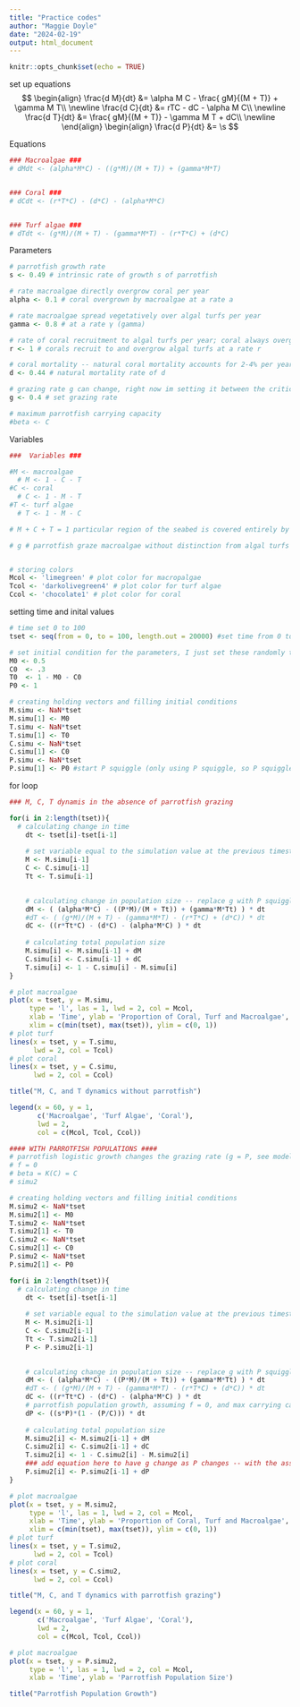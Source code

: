 ```yaml
---
title: "Practice codes"
author: "Maggie Doyle"
date: "2024-02-19"
output: html_document
---
```


```r
knitr::opts_chunk$set(echo = TRUE)
```

set up equations 
$$
\begin{align}
\frac{d M}{dt}  &= \alpha M C - \frac{ gM}{(M + T)} + \gamma M T\\ 
\newline
\frac{d C}{dt} &= rTC - dC - \alpha M C\\
\newline
\frac{d T}{dt} &= \frac{ gM}{(M + T)} - \gamma M T + dC\\
\newline
\end{align}
\begin{align}
\frac{d P}{dt} &= \s 
$$

Equations 
```r
### Macroalgae ###
# dMdt <- (alpha*M*C) - ((g*M)/(M + T)) + (gamma*M*T)


### Coral ###
# dCdt <- (r*T*C) - (d*C) - (alpha*M*C)


### Turf algae ###
# dTdt <- (g*M)/(M + T) - (gamma*M*T) - (r*T*C) + (d*C)
```

Parameters 
```r
# parrotfish growth rate
s <- 0.49 # intrinsic rate of growth s of parrotfish 

# rate macroalgae directly overgrow coral per year
alpha <- 0.1 # coral overgrown by macroalgae at a rate a

# rate macroalgae spread vegetatively over algal turfs per year
gamma <- 0.8 # at a rate γ (gamma)

# rate of coral recruitment to algal turfs per year; coral always overgrow algal turfs
r <- 1 # corals recruit to and overgrow algal turfs at a rate r

# coral mortality -- natural coral mortality accounts for 2-4% per year, predation for 30%, and remaining mortality from coral disease or tissue damage following bleaching
d <- 0.44 # natural mortality rate of d

# grazing rate g can change, right now im setting it between the critical values 0.18 and 0.39
g <- 0.4 # set grazing rate 

# maximum parrotfish carrying capacity
#beta <- C

```
 
Variables 
```r
###  Variables ###

#M <- macroalgae 
  # M <- 1 - C - T
#C <- coral 
  # C <- 1 - M - T
#T <- turf algae 
  # T <- 1 - M - C

# M + C + T = 1 particular region of the seabed is covered entirely by macroalgae (M), coral (C), and algal turfs (T) (variables)

# g # parrotfish graze macroalgae without distinction from algal turfs at a rate g


# storing colors 
Mcol <- 'limegreen' # plot color for macropalgae 
Tcol <- 'darkolivegreen4' # plot color for turf algae 
Ccol <- 'chocolate1' # plot color for coral 
```

setting time and inital values 
```r
# time set 0 to 100
tset <- seq(from = 0, to = 100, length.out = 20000) #set time from 0 to 100 

# set initial condition for the parameters, I just set these randomly to be equal to 1 as the paper says
M0 <- 0.5
C0  <- .3
T0  <- 1 - M0 - C0 
P0 <- 1

# creating holding vectors and filling initial conditions
M.simu <- NaN*tset 
M.simu[1] <- M0
T.simu <- NaN*tset
T.simu[1] <- T0
C.simu <- NaN*tset
C.simu[1] <- C0
P.simu <- NaN*tset
P.simu[1] <- P0 #start P squiggle (only using P squiggle, so P squiggle = P; g = P squiggle because g(P) = P/beta, and we assume beta = 1 (max carrying capacity, which is the same as max coral cover), so setting initial g value to P0

```

for loop 
```r
### M, C, T dynamis in the absence of parrotfish grazing

for(i in 2:length(tset)){
  # calculating change in time
	dt <- tset[i]-tset[i-1] 
	
	# set variable equal to the simulation value at the previous timestep
	M <- M.simu[i-1]
	C <- C.simu[i-1]
	Tt <- T.simu[i-1]
		

	# calculating change in population size -- replace g with P squiggle (P)
	dM <- ( (alpha*M*C) - ((P*M)/(M + Tt)) + (gamma*M*Tt) ) * dt 
	#dT <- ( (g*M)/(M + T) - (gamma*M*T) - (r*T*C) + (d*C)) * dt 
	dC <- ((r*Tt*C) - (d*C) - (alpha*M*C) ) * dt
	
	# calculating total population size
	M.simu[i] <- M.simu[i-1] + dM
	C.simu[i] <- C.simu[i-1] + dC
	T.simu[i] <- 1 - C.simu[i] - M.simu[i]
}
```


```r
# plot macroalgae
plot(x = tset, y = M.simu,
     type = 'l', las = 1, lwd = 2, col = Mcol,
     xlab = 'Time', ylab = 'Proportion of Coral, Turf and Macroalgae',
     xlim = c(min(tset), max(tset)), ylim = c(0, 1))
# plot turf
lines(x = tset, y = T.simu,
      lwd = 2, col = Tcol)
# plot coral
lines(x = tset, y = C.simu,
      lwd = 2, col = Ccol)

title("M, C, and T dynamics without parrotfish")

legend(x = 60, y = 1,
       c('Macroalgae', 'Turf Algae', 'Coral'),
       lwd = 2,
       col = c(Mcol, Tcol, Ccol))
```

```r
#### WITH PARROTFISH POPULATIONS ####
# parrotfish logistic growth changes the grazing rate (g = P, see model assumptions) and therefore impacts M, C, and T dynamics
# f = 0 
# beta = K(C) = C
# simu2

# creating holding vectors and filling initial conditions
M.simu2 <- NaN*tset 
M.simu2[1] <- M0
T.simu2 <- NaN*tset
T.simu2[1] <- T0
C.simu2 <- NaN*tset
C.simu2[1] <- C0
P.simu2 <- NaN*tset
P.simu2[1] <- P0

for(i in 2:length(tset)){
  # calculating change in time
	dt <- tset[i]-tset[i-1] 
	
	# set variable equal to the simulation value at the previous timestep
	M <- M.simu2[i-1]
	C <- C.simu2[i-1]
	Tt <- T.simu2[i-1]
	P <- P.simu2[i-1]
		

	# calculating change in population size -- replace g with P squiggle (P)
	dM <- ( (alpha*M*C) - ((P*M)/(M + Tt)) + (gamma*M*Tt) ) * dt 
	#dT <- ( (g*M)/(M + T) - (gamma*M*T) - (r*T*C) + (d*C)) * dt 
	dC <- ((r*Tt*C) - (d*C) - (alpha*M*C) ) * dt
	# parrotfish population growth, assuming f = 0, and max carrying capacity = C
	dP <- ((s*P)*(1 - (P/C))) * dt
	
	# calculating total population size
	M.simu2[i] <- M.simu2[i-1] + dM
	C.simu2[i] <- C.simu2[i-1] + dC
	T.simu2[i] <- 1 - C.simu2[i] - M.simu2[i]
	### add equation here to have g change as P changes -- with the assumptions of the model, we can set g = P squiggle (here just P)
	P.simu2[i] <- P.simu2[i-1] + dP
}

```

```r
# plot macroalgae
plot(x = tset, y = M.simu2,
     type = 'l', las = 1, lwd = 2, col = Mcol,
     xlab = 'Time', ylab = 'Proportion of Coral, Turf and Macroalgae',
     xlim = c(min(tset), max(tset)), ylim = c(0, 1))
# plot turf
lines(x = tset, y = T.simu2,
      lwd = 2, col = Tcol)
# plot coral
lines(x = tset, y = C.simu2,
      lwd = 2, col = Ccol)

title("M, C, and T dynamics with parrotfish grazing")

legend(x = 60, y = 1,
       c('Macroalgae', 'Turf Algae', 'Coral'),
       lwd = 2,
       col = c(Mcol, Tcol, Ccol))
```

```r
# plot macroalgae
plot(x = tset, y = P.simu2,
     type = 'l', las = 1, lwd = 2, col = Mcol,
     xlab = 'Time', ylab = 'Parrotfish Population Size')

title("Parrotfish Population Growth")

```

